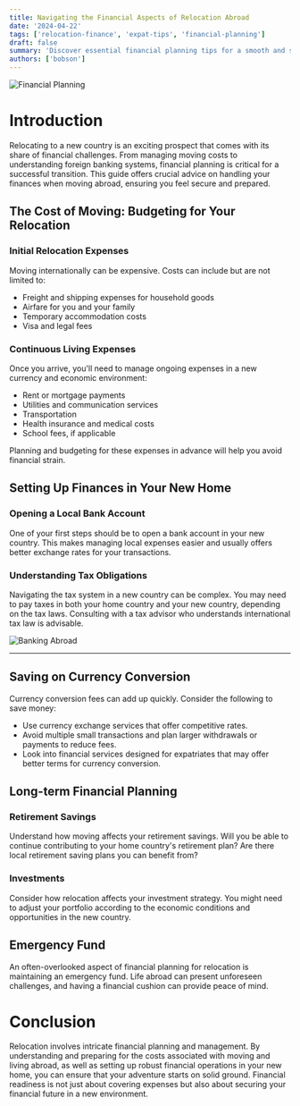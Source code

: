 ```yaml
---
title: Navigating the Financial Aspects of Relocation Abroad
date: '2024-04-22'
tags: ['relocation-finance', 'expat-tips', 'financial-planning']
draft: false
summary: 'Discover essential financial planning tips for a smooth and successful relocation abroad, ensuring you manage your finances wisely in a new environment.'
authors: ['bobson']
---
```


![Financial Planning](/static/images/financial-planning.jpg)

# Introduction

Relocating to a new country is an exciting prospect that comes with its share of financial challenges. From managing moving costs to understanding foreign banking systems, financial planning is critical for a successful transition. This guide offers crucial advice on handling your finances when moving abroad, ensuring you feel secure and prepared.

## The Cost of Moving: Budgeting for Your Relocation

### Initial Relocation Expenses

Moving internationally can be expensive. Costs can include but are not limited to:

- Freight and shipping expenses for household goods
- Airfare for you and your family
- Temporary accommodation costs
- Visa and legal fees

### Continuous Living Expenses

Once you arrive, you'll need to manage ongoing expenses in a new currency and economic environment:

- Rent or mortgage payments
- Utilities and communication services
- Transportation
- Health insurance and medical costs
- School fees, if applicable

Planning and budgeting for these expenses in advance will help you avoid financial strain.

## Setting Up Finances in Your New Home

### Opening a Local Bank Account

One of your first steps should be to open a bank account in your new country. This makes managing local expenses easier and usually offers better exchange rates for your transactions.

### Understanding Tax Obligations

Navigating the tax system in a new country can be complex. You may need to pay taxes in both your home country and your new country, depending on the tax laws. Consulting with a tax advisor who understands international tax law is advisable.

![Banking Abroad](/static/images/banking-abroad.jpg)

---

## Saving on Currency Conversion

Currency conversion fees can add up quickly. Consider the following to save money:

- Use currency exchange services that offer competitive rates.
- Avoid multiple small transactions and plan larger withdrawals or payments to reduce fees.
- Look into financial services designed for expatriates that may offer better terms for currency conversion.

## Long-term Financial Planning

### Retirement Savings

Understand how moving affects your retirement savings. Will you be able to continue contributing to your home country's retirement plan? Are there local retirement saving plans you can benefit from?

### Investments

Consider how relocation affects your investment strategy. You might need to adjust your portfolio according to the economic conditions and opportunities in the new country.

## Emergency Fund

An often-overlooked aspect of financial planning for relocation is maintaining an emergency fund. Life abroad can present unforeseen challenges, and having a financial cushion can provide peace of mind.

# Conclusion

Relocation involves intricate financial planning and management. By understanding and preparing for the costs associated with moving and living abroad, as well as setting up robust financial operations in your new home, you can ensure that your adventure starts on solid ground. Financial readiness is not just about covering expenses but also about securing your financial future in a new environment.
